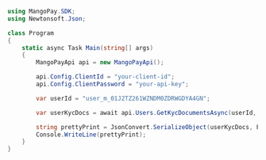 ```csharp .NET 
using MangoPay.SDK;
using Newtonsoft.Json;

class Program
{
    static async Task Main(string[] args)
    {
        MangoPayApi api = new MangoPayApi();

        api.Config.ClientId = "your-client-id";
        api.Config.ClientPassword = "your-api-key";

        var userId = "user_m_01J2TZ261WZNDM0ZDRWGDYA4GN";

        var userKycDocs = await api.Users.GetKycDocumentsAsync(userId, null, null);

        string prettyPrint = JsonConvert.SerializeObject(userKycDocs, Formatting.Indented);
        Console.WriteLine(prettyPrint);
    }
}
```